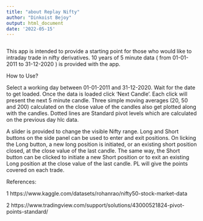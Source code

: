 ```yaml
---
title: "about Replay Nifty"
author: "Dinkoist Bejoy"
output: html_document
date: '2022-05-15'
---
```


```r
```


This app is intended to provide a starting point for those who would like to intraday trade in nifty derivatives. 10 years of 5 minute data ( from 01-01-2011 to 31-12-2020 ) is provided with the app. 

How to Use?

Select a working day  between 01-01-2011 and 31-12-2020. Wait for the date to get loaded. Once the data is loaded click 'Next Candle'. 
Each click will present the next 5 minute candle. Three simple moving averages (20, 50 and 200) calculated on the close value of the candles also get plotted along with the candles. Dotted lines are Standard pivot levels which are calculated on the previous day hlc data.

A slider is provided to change the visible Nifty range. Long and Short buttons on the side panel can be used to enter and exit positions. On licking the Long button, a new long position is initiated, or an existing short position closed, at the close value of the last candle. The same way, the Short button can be clicked to initiate a new Short position or to exit an existing Long position at the close value of the last candle. PL will give the points covered on each trade. 

References:

1 https://www.kaggle.com/datasets/rohanrao/nifty50-stock-market-data

2 https://www.tradingview.com/support/solutions/43000521824-pivot-points-standard/
